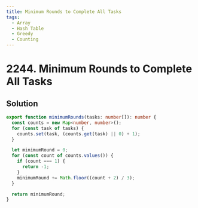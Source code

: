 ```yaml
---
title: Minimum Rounds to Complete All Tasks
tags:
  - Array
  - Hash Table
  - Greedy
  - Counting
---
```


# 2244. Minimum Rounds to Complete All Tasks

<Badges>
  <LevelBadge level="medium" />
  <TopicBadge name="Array" slug="array" />
  <TopicBadge name="Hash Table" slug="hash-table" />
  <TopicBadge name="Greedy" slug="greedy" />
  <TopicBadge name="Counting" slug="counting" />
</Badges>

## Solution

```typescript filename="solution.ts" copy
export function minimumRounds(tasks: number[]): number {
  const counts = new Map<number, number>();
  for (const task of tasks) {
    counts.set(task, (counts.get(task) || 0) + 1);
  }

  let minimumRound = 0;
  for (const count of counts.values()) {
    if (count === 1) {
      return -1;
    }
    minimumRound += Math.floor((count + 2) / 3);
  }

  return minimumRound;
}
```

<ProblemLink
  codingSite="leetcode"
  href="https://leetcode.com/problems/minimum-rounds-to-complete-all-tasks"
  title="Minimum Rounds to Complete All Tasks"
/>
